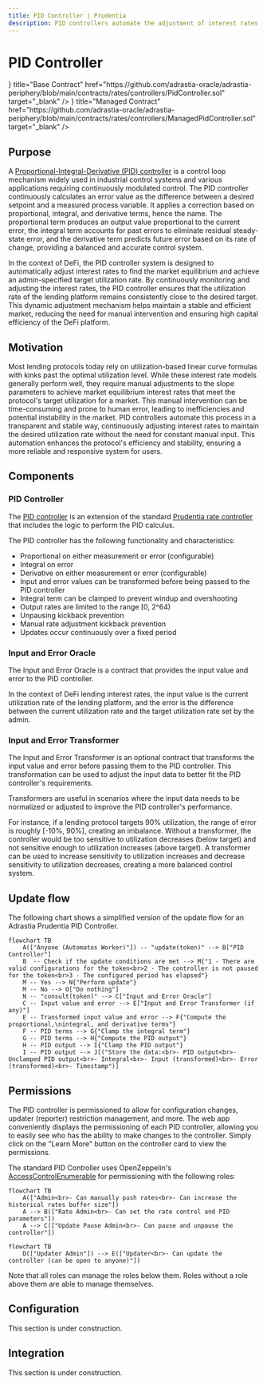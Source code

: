 ```yaml
---
title: PID Controller | Prudentia
description: PID controllers automate the adjustment of interest rates to find the market equilibrium and achieve an admin-specified target utilization rate. These controllers ensure that the utilization rate of the lending platform remains consistently close to the desired target.
---
```



# PID Controller

<Cards>
  <Cards.Card
    icon={<GitHubIcon />}
    title="Base Contract"
    href="https://github.com/adrastia-oracle/adrastia-periphery/blob/main/contracts/rates/controllers/PidController.sol"
    target="_blank"
  />
  <Cards.Card
    icon={<GitHubIcon />}
    title="Managed Contract"
    href="https://github.com/adrastia-oracle/adrastia-periphery/blob/main/contracts/rates/controllers/ManagedPidController.sol"
    target="_blank"
  />
</Cards>

## Purpose

A [Proportional-Integral-Derivative (PID) controller](https://en.wikipedia.org/wiki/Proportional%E2%80%93integral%E2%80%93derivative_controller) is a control loop mechanism widely used in industrial control systems and various applications requiring continuously modulated control. The PID controller continuously calculates an error value as the difference between a desired setpoint and a measured process variable. It applies a correction based on proportional, integral, and derivative terms, hence the name. The proportional term produces an output value proportional to the current error, the integral term accounts for past errors to eliminate residual steady-state error, and the derivative term predicts future error based on its rate of change, providing a balanced and accurate control system.

In the context of DeFi, the PID controller system is designed to automatically adjust interest rates to find the market equilibrium and achieve an admin-specified target utilization rate. By continuously monitoring and adjusting the interest rates, the PID controller ensures that the utilization rate of the lending platform remains consistently close to the desired target. This dynamic adjustment mechanism helps maintain a stable and efficient market, reducing the need for manual intervention and ensuring high capital efficiency of the DeFi platform.

## Motivation

Most lending protocols today rely on utilization-based linear curve formulas with kinks past the optimal utilization level. While these interest rate models generally perform well, they require manual adjustments to the slope parameters to achieve market equilibrium interest rates that meet the protocol's target utilization for a market. This manual intervention can be time-consuming and prone to human error, leading to inefficiencies and potential instability in the market. PID controllers automate this process in a transparent and stable way, continuously adjusting interest rates to maintain the desired utilization rate without the need for constant manual input. This automation enhances the protocol's efficiency and stability, ensuring a more reliable and responsive system for users.

## Components

### PID Controller

The [PID controller](https://github.com/adrastia-oracle/adrastia-periphery/blob/main/contracts/rates/controllers/PidController.sol) is an extension of the standard [Prudentia rate controller](https://github.com/adrastia-oracle/adrastia-periphery/blob/main/contracts/rates/RateController.sol) that includes the logic to perform the PID calculus.

The PID controller has the following functionality and characteristics:

- Proportional on either measurement or error (configurable)
- Integral on error
- Derivative on either measurement or error (configurable)
- Input and error values can be transformed before being passed to the PID controller
- Integral term can be clamped to prevent windup and overshooting
- Output rates are limited to the range [0, 2^64)
- Unpausing kickback prevention
- Manual rate adjustment kickback prevention
- Updates occur continuously over a fixed period

### Input and Error Oracle

The Input and Error Oracle is a contract that provides the input value and error to the PID controller.

In the context of DeFi lending interest rates, the input value is the current utilization rate of the lending platform, and the error is the difference between the current utilization rate and the target utilization rate set by the admin.

### Input and Error Transformer

The Input and Error Transformer is an optional contract that transforms the input value and error before passing them to the PID controller. This transformation can be used to adjust the input data to better fit the PID controller's requirements.

Transformers are useful in scenarios where the input data needs to be normalized or adjusted to improve the PID controller's performance.

For instance, if a lending protocol targets 90% utilization, the range of error is roughly [-10%, 90%], creating an imbalance. Without a transformer, the controller would be too sensitive to utilization decreases (below target) and not sensitive enough to utilization increases (above target). A transformer can be used to increase sensitivity to utilization increases and decrease sensitivity to utilization decreases, creating a more balanced control system.

## Update flow

The following chart shows a simplified version of the update flow for an Adrastia Prudentia PID Controller.

```mermaid
flowchart TB
    A(["Anyone (Automatos Worker)"]) -- "update(token)" --> B["PID Controller"]
    B  -- Check if the update conditions are met --> M{"1 - There are valid configurations for the token<br>2 - The controller is not paused for the token<br>3 - The configured period has elapsed"}
    M -- Yes --> N{"Perform update"}
    M -- No --> O["Do nothing"]
    N -- "consult(token)" --> C["Input and Error Oracle"]
    C -- Input value and error --> E["Input and Error Transformer (if any)"]
    E -- Transformed input value and error --> F{"Compute the proportional,\nintegral, and derivative terms"}
    F -- PID terms --> G{"Clamp the integral term"}
    G -- PID terms --> H{"Compute the PID output"}
    H -- PID output --> I{"Clamp the PID output"}
    I -- PID output --> J[("Store the data:<br>- PID output<br>- Unclamped PID output<br>- Integral<br>- Input (transformed)<br>- Error (transformed)<br>- Timestamp")]
```

## Permissions

The PID controller is permissioned to allow for configuration changes, updater (reporter) restriction management, and more. The web app conveniently displays the permissioning of each PID controller, allowing you to easily see who has the ability to make changes to the controller. Simply click on the "Learn More" button on the controller card to view the permissions.

The standard PID Controller uses OpenZeppelin's [AccessControlEnumerable](https://docs.openzeppelin.com/contracts/4.x/api/access#AccessControlEnumerable) for permissioning with the following roles:

```mermaid
flowchart TB
    A(["Admin<br>- Can manually push rates<br>- Can increase the historical rates buffer size"])
    A --> B(["Rate Admin<br>- Can set the rate control and PID parameters"])
    A --> C(["Update Pause Admin<br>- Can pause and unpause the controller"])
```

```mermaid
flowchart TB
    D(["Updater Admin"]) --> E(["Updater<br>- Can update the controller (can be open to anyone)"])
```

Note that all roles can manage the roles below them. Roles without a role above them are able to manage themselves.

## Configuration

<Callout emoji="🚧">This section is under construction.</Callout>

## Integration

<Callout emoji="🚧">This section is under construction.</Callout>

